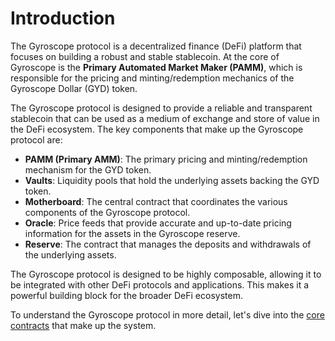
# Introduction

The Gyroscope protocol is a decentralized finance (DeFi) platform that focuses on building a robust and stable stablecoin. At the core of Gyroscope is the **Primary Automated Market Maker (PAMM)**, which is responsible for the pricing and minting/redemption mechanics of the Gyroscope Dollar (GYD) token.

The Gyroscope protocol is designed to provide a reliable and transparent stablecoin that can be used as a medium of exchange and store of value in the DeFi ecosystem. The key components that make up the Gyroscope protocol are:

- **PAMM (Primary AMM)**: The primary pricing and minting/redemption mechanism for the GYD token.
- **Vaults**: Liquidity pools that hold the underlying assets backing the GYD token.
- **Motherboard**: The central contract that coordinates the various components of the Gyroscope protocol.
- **Oracle**: Price feeds that provide accurate and up-to-date pricing information for the assets in the Gyroscope reserve.
- **Reserve**: The contract that manages the deposits and withdrawals of the underlying assets.

<Callout type="info">
The Gyroscope protocol is designed to be highly composable, allowing it to be integrated with other DeFi protocols and applications. This makes it a powerful building block for the broader DeFi ecosystem.
</Callout>

To understand the Gyroscope protocol in more detail, let's dive into the [core contracts](/core-contracts) that make up the system.